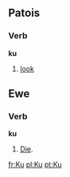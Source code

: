 ==Patois==
===Verb===
'''ku'''
# [[look]]
==Ewe==
===Verb===
'''ku'''

#[[Die]].

[[fr:Ku]]
[[pl:Ku]]
[[pt:Ku]]